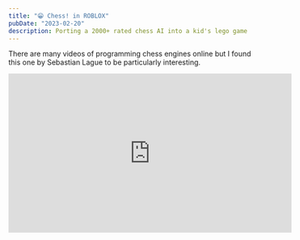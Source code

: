 ```yaml
---
title: "😁 Chess! in ROBLOX"
pubDate: "2023-02-20"
description: Porting a 2000+ rated chess AI into a kid's lego game
---
```


There are many videos of programming chess engines online but I found this one by Sebastian Lague to be particularly interesting.

<iframe
  width="560"
  height="315"
  src="https://www.youtube-nocookie.com/embed/U4ogK0MIzqk"
  title="YouTube video player"
  frameborder="0"
  allow="accelerometer; autoplay; clipboard-write; encrypted-media; gyroscope; picture-in-picture"
  allowfullscreen
/>

What I enjoy is that Sebastian experiments with building a chess engine through his own medium, Unity Game Development.

The end result looked fantastic and I wanted to apply this concept to mediums I'm familiar with.



  return (
    <img 
	className="rounded-md w-full mx-auto"
      style={{ aspectRatio: "2" }}
      src={`https://opengraph.githubassets.com/1/soumith/sunfish.lua`}
    />
  );
};


<Hr my={8} mt={8} />

![](/assets/Chess.gif)
<Caption>My implementation of chess vs. Sunfish in ROBLOX.</Caption>


Here's some things I would go back and fix if I ever revisit this project.
1. Don't need to destroy all chess pieces after every move to rerender all pieces. Only two pieces at most change per turn, should only rerender those.  
2. Multiple games of chess running per server (people can't play on each other's boards).  
3. Proper GUI for starting a game with Sunfish.  
4. Weird bugs with checking and checkmate, rendering move right before losing/winning.  

```lua
-- Highlighting possible moves for selected chess piece.
local moveset = {}

for i,v in ipairs(pos:genMoves()) do
  if v[1] == tilePos then
    table.insert(moveset, v)
    for j = 2, #v do
      local tile = tiles[indexOf(parsedBoard, v[j])]
      local selection = Instance.new("SelectionBox")
      selection.Adornee = tile
      selection.Parent = game.Workspace.Model.Selections
    end
  end
end

table.insert(curPossibleMovesets, moveset)
```

```lua
-- Clear the entire board of chess pieces and rerender based on board string.
local function printboard(board)
	for i,v in pairs(piecesFolder:GetChildren()) do
		v:Destroy()
	end

  -- I apologize to my ancestors for writing this function.
	for i = 1, #parsedBoard do
		local c = board:sub(parsedBoard[i]+1,parsedBoard[i]+1)
		local findPiece = Pieces:FindFirstChild(c)

		local row =  math.ceil(i/8)
		local column = i %8
		if column == 0 then column = i/row end

		if findPiece then
			local piece = findPiece:Clone()
			piece.Anchored = true
			piece.Massless = true
			piece.Position = tiles[i].Position + Vector3.new(0,8,0)
			piece.Parent =  piecesFolder
		end
	end
end
```

![](assets/explorer.png)
Here's <a href="https://www.roblox.com/games/6222531507/CHESS" target="_blank">the real game on ROBLOX</a>, and <a href="https://www.roblox.com/games/12533215436/Chess" target="_blank">my version.</a>

<a href="https://github.com/soumith/sunfish.lua" target="_blank">
  <OGImage />
</a>
